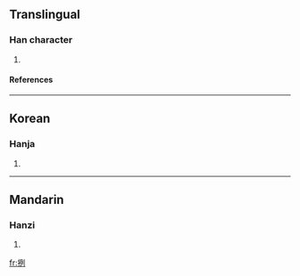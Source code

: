 ==Translingual==
===Han character===
{{Han char|rn=64|rad=手|as=06|sn=9|four=|canj=手一弓弓 (QMNN)}}
# {{defn|Han|sort=手06}}
====References====
{{Han ref|kx=0430.180|dkj=12056|dj=0780.120|hdz=31868.070|uh=6312|ud=25362}}
----
==Korean==
===Hanja===
{{ko-hanja|hangeul=련>연|eumhun=|rv=ryeon>yeon|mr=ryŏn>yŏn|y=lyen>yen}}
# {{defn|Korean}}
----
==Mandarin==
===Hanzi===
{{cmn-hanzi|pin=[[liè]] ([[lie4]]), [[wō]] ([[wo1]])|wg=lieh<sup>4</sup>, wo<sup>1</sup>}}
# {{defn|Mandarin}}

[[fr:挒]]